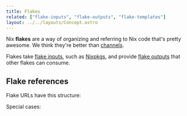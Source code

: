 ```yaml
---
title: Flakes
related: ["flake-inputs", "flake-outputs", "flake-templates"]
layout: ../../layouts/Concept.astro
---
```



Nix **flakes** are a way of organizing and referring to Nix code that's pretty awesome. We think they're better than [channels](/concepts/channels).

Flakes take [flake inputs](/concepts/flake-inputs), such as [Nixpkgs](/concepts/nixpkgs), and provide [flake outputs](/concepts/flake-outputs) that other flakes can consume.

## Flake references

Flake URLs have this structure:

<FlakeURLs client:only />

Special cases:

<SpecialCases client:only />
